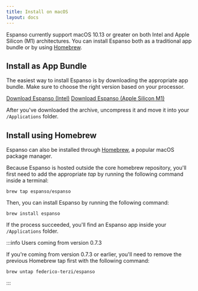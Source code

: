 ```yaml
---
title: Install on macOS
layout: docs
---
```



Espanso currently support macOS 10.13 or greater on both Intel and Apple Silicon (M1) architectures.
You can install Espanso both as a traditional app bundle or by using [Homebrew](https://brew.sh/).

## Install as App Bundle

The easiest way to install Espanso is by downloading the appropriate app bundle. 
Make sure to choose the right version based on your processor.


<div className="">
<a className="btn btn-lg mybtn mb-4" href={getStableDownloadLink("MAC_INTEL_DOWNLOAD_URL")} role="button">Download Espanso (Intel)</a>
<a className="btn btn-lg mybtn mb-4" href={getStableDownloadLink("MAC_M1_DOWNLOAD_URL")} role="button">Download Espanso (Apple Silicon M1)</a>
</div>

After you've downloaded the archive, uncompress it and move it into your `/Applications` folder.

<PossibleProblems />

## Install using Homebrew

Espanso can also be installed through [Homebrew](https://brew.sh/), a popular macOS package manager.

Because Espanso is hosted outside the core homebrew repository, you'll first need to add the appropriate
_tap_ by running the following command inside a terminal:

```
brew tap espanso/espanso
```

Then, you can install Espanso by running the following command:

```
brew install espanso
```

If the process succeeded, you'll find an Espanso app inside your `/Applications` folder.

:::info Users coming from version 0.7.3

If you're coming from version 0.7.3 or earlier, you'll need to remove the previous Homebrew tap
first with the following command:

```
brew untap federico-terzi/espanso
```

:::

<PossibleProblems />